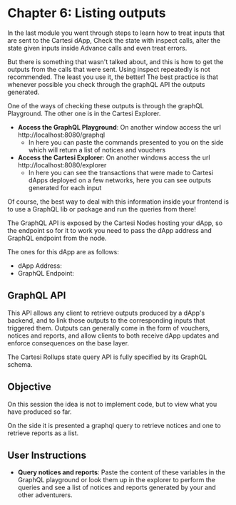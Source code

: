 # Chapter 6: Listing outputs

In the last module you went through steps to learn how to treat inputs that are sent to the Cartesi dApp, Check the state with inspect calls, alter the state given inputs inside Advance calls and even treat errors.

But there is something that wasn't talked about, and this is how to get the outputs from the calls that were sent. Using inspect repeatedly is not recommended. The least you use it, the better! The best practice is that whenever possible you check through the graphQL API the outputs generated.

One of the ways of checking these outputs is through the graphQL Playground. The other one is in the Cartesi Explorer.

- **Access the GraphQL Playground**: On another window access the url http://localhost:8080/graphql
    - In here you can paste the commands presented to you on the side which will return a list of notices and vouchers
- **Access the Cartesi Explorer**: On another windows access the url http://localhost:8080/explorer
    - In here you can see the transactions that were made to Cartesi dApps deployed on a few networks, here you can see outputs generated for each input

Of course, the best way to deal with this information inside your frontend is to use a GraphQL lib or package and run the queries from there!


The GraphQL API is exposed by the Cartesi Nodes hosting your dApp, so the endpoint so for it to work you need to pass the dApp address and GraphQL endpoint from the node.

The ones for this dApp are as follows:
- dApp Address: 
- GraphQL Endpoint: 


## GraphQL API
 
This API allows any client to retrieve outputs produced by a dApp's backend, and to link those outputs to the corresponding inputs that triggered them. Outputs can generally come in the form of vouchers, notices and reports, and allow clients to both receive dApp updates and enforce consequences on the base layer.

The Cartesi Rollups state query API is fully specified by its GraphQL schema.

## Objective

On this session the idea is not to implement code, but to view what you have produced so far.

On the side it is presented a graphql query to retrieve notices and one to retrieve reports as a list. 

## User Instructions

- **Query notices and reports**: Paste the content of these variables in the GraphQL playground or look them up in the explorer to perform the queries and see a list of notices and reports generated by your and other adventurers.
